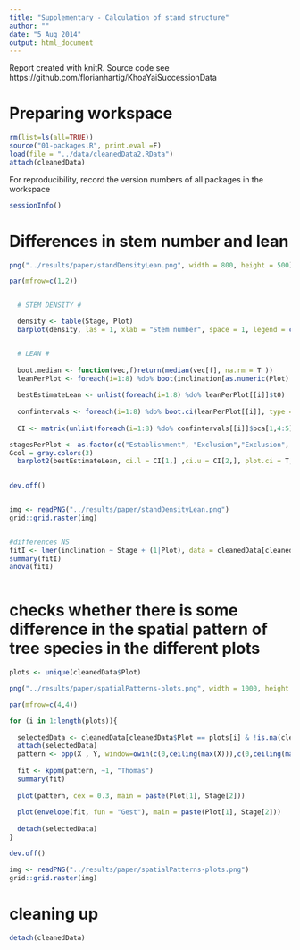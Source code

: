 ```yaml
---
title: "Supplementary - Calculation of stand structure"
author: ""
date: "5 Aug 2014"
output: html_document
---
```


Report created with knitR. Source code see https://github.com/florianhartig/KhoaYaiSuccessionData

# Preparing workspace

```r
rm(list=ls(all=TRUE))
source("01-packages.R", print.eval =F)
load(file = "../data/cleanedData2.RData")
attach(cleanedData)
```

For reproducibility, record the version numbers of all packages in the workspace

```r
sessionInfo() 
```


# Differences in stem number and lean


```r

png("../results/paper/standDensityLean.png", width = 800, height = 500)

par(mfrow=c(1,2))


  # STEM DENSITY #

  density <- table(Stage, Plot)
  barplot(density, las = 1, xlab = "Stem number", space = 1, legend = c("Establishment", "Exclusion", "Old-growth"), horiz = T, main = "Stem number")


  # LEAN #
  
  boot.median <- function(vec,f)return(median(vec[f], na.rm = T )) 
  leanPerPlot <- foreach(i=1:8) %do% boot(inclination[as.numeric(Plot) == i & Dbh_a<7], boot.median, 10000)
  
  bestEstimateLean <- unlist(foreach(i=1:8) %do% leanPerPlot[[i]]$t0)
  
  confintervals <- foreach(i=1:8) %do% boot.ci(leanPerPlot[[i]], type = "bca")
  
  CI <- matrix(unlist(foreach(i=1:8) %do% confintervals[[i]]$bca[1,4:5]), nrow = 2, byrow = F)

stagesPerPlot <- as.factor(c("Establishment", "Exclusion","Exclusion", "Old-growth", "Old-growth", "Exclusion", "Establishment", "Establishment"))
Gcol = gray.colors(3)
  barplot2(bestEstimateLean, ci.l = CI[1,] ,ci.u = CI[2,], plot.ci = T, horiz = T, space = 1, main = "Lean [dbh < 7]", xlab = "Inclination [degrees]", col = Gcol[stagesPerPlot])
  

dev.off()


img <- readPNG("../results/paper/standDensityLean.png")
grid::grid.raster(img)


#differences NS
fitI <- lmer(inclination ~ Stage + (1|Plot), data = cleanedData[cleanedData$Dbh_a<7,]) 
summary(fitI)
anova(fitI)



```







# checks whether there is some difference in the spatial pattern of tree species in the different plots

```r

plots <- unique(cleanedData$Plot)

png("../results/paper/spatialPatterns-plots.png", width = 1000, height = 1000)

par(mfrow=c(4,4))

for (i in 1:length(plots)){
  
  selectedData <- cleanedData[cleanedData$Plot == plots[i] & !is.na(cleanedData$Dbh_a) & cleanedData$Dbh_a > 5,]
  attach(selectedData)
  pattern <- ppp(X , Y, window=owin(c(0,ceiling(max(X))),c(0,ceiling(max(Y)))))  
  
  fit <- kppm(pattern, ~1, "Thomas")
  summary(fit)
  
  plot(pattern, cex = 0.3, main = paste(Plot[1], Stage[2]))
  
  plot(envelope(fit, fun = "Gest"), main = paste(Plot[1], Stage[2]))
  
  detach(selectedData)
}

dev.off()

img <- readPNG("../results/paper/spatialPatterns-plots.png")
grid::grid.raster(img)


```



# cleaning up 

```r

detach(cleanedData)

```



